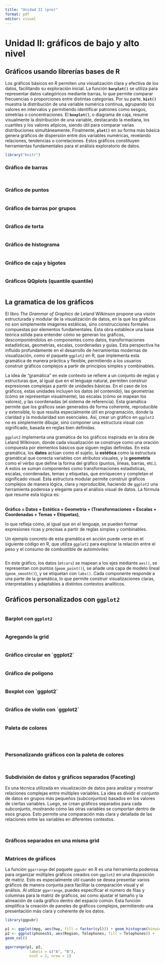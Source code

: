 ---
title: "Unidad II (pre)"
format: pdf
editor: visual
---

# Unidad II: gráficos de bajo y alto nivel

## Gráficos usando librerías bases de R

Los gráficos básicos en R permiten una visualización clara y efectiva de los datos, facilitando su exploración inicial. La función **`barplot()`** se utiliza para representar datos categóricos mediante barras, lo que permite comparar frecuencias o proporciones entre distintas categorías. Por su parte, **`hist()`** muestra la distribución de una variable numérica continua, agrupando los valores en intervalos y permitiendo identificar patrones como sesgos, simetrías o concentraciones. El **`boxplot()`**, o diagrama de caja, resume visualmente la distribución de una variable, destacando la mediana, los cuartiles y los valores atípicos, siendo útil para comparar varias distribuciones simultáneamente. Finalmente, **`plot()`** en su forma más básica genera gráficos de dispersión entre dos variables numéricas, revelando relaciones, tendencias o correlaciones. Estos gráficos constituyen herramientas fundamentales para el análisis exploratorio de datos.

```{r}
library("knitr")

```

### Gráfico de barras

```{r}

```

```{r}

```

### Gráfico de puntos

```{r}

```

### Gráfico de barras por grupos

```{r}

```

### Gráfico de torta

```{r}

```

### Gráfico de histograma

```{r}

```

### Gráfico de caja y bigotes

```{r}



```

### Gráficos QQplots (quantile quantile)

```{r}


```

## La gramatica de los gráficos

El libro *The Grammar of Graphics* de Leland Wilkinson propone una visión estructurada y modular de la visualización de datos, en la que los gráficos no son simplemente imágenes estáticas, sino construcciones formales compuestas por elementos fundamentales. Esta obra establece una base teórica sólida para entender cómo se generan los gráficos, descomponiéndolos en componentes como datos, transformaciones estadísticas, geometrías, escalas, coordenadas y guías. Esta perspectiva ha influido profundamente en el desarrollo de herramientas modernas de visualización, como el paquete `ggplot2` en R, que implementa esta gramática de manera práctica y flexible, permitiendo a los usuarios construir gráficos complejos a partir de principios simples y combinables.

La idea de “gramática” en este contexto se refiere a un conjunto de reglas y estructuras que, al igual que en el lenguaje natural, permiten construir expresiones complejas a partir de unidades básicas. En el caso de los gráficos, estas unidades incluyen los datos (el contenido), las geometrías (cómo se representan visualmente), las escalas (cómo se mapean los valores), y las coordenadas (el sistema de referencia). Esta gramática permite que los gráficos sean generados de forma coherente, reproducible y extensible, lo que resulta especialmente útil en programación, donde la claridad y la modularidad son esenciales. Así, crear un gráfico en `ggplot2` no es simplemente dibujar, sino componer una estructura visual con significado, basada en reglas bien definidas.

`ggplot2` implementa una gramática de los gráficos inspirada en la obra de Leland Wilkinson, donde cada visualización se construye como una oración compuesta por elementos básicos que siguen reglas definidas. En esta gramática, los **datos** actúan como el sujeto, la **estética** como la estructura gramátical que conecta variables con atributos visuales, y la **geometría** como el verbo que define la forma del gráfico (puntos, líneas, barras, etc.). A estos se suman componentes como transformaciones estadísticas, escalas, coordenadas, temas y etiquetas, que enriquecen y completan el significado visual. Esta estructura modular permite construir gráficos complejos de manera lógica, clara y reproducible, haciendo de `ggplot2` una herramienta poderosa y elegante para el análisis visual de datos. La fórmula que resume esta lógica es:

\
**Gráfico = Datos + Estética + Geometría + (Transformaciones + Escalas + Coordenadas + Temas + Etiquetas)**,\

lo que refleja cómo, al igual que en el lenguaje, se pueden formar expresiones ricas y precisas a partir de reglas simples y combinables.

Un ejemplo concreto de esta gramática en acción puede verse en el siguiente código en R, que utiliza `ggplot2` para explorar la relación entre el peso y el consumo de combustible de automóviles:

```{r}
 

```

En este gráfico, los datos (`mtcars`) se mapean a los ejes mediante `aes()`, se representan con puntos (`geom_point()`), se añade una capa de modelo lineal (`geom_smooth()`), y se etiquetan con `labs()`. Cada componente responde a una parte de la gramática, lo que permite construir visualizaciones claras, interpretables y adaptables a distintos contextos analíticos.

## Gráficos personalizados con `ggplot2`

```{r}




```

### Barplot con `ggplot2`

```{r}



```

### Agregando la grid

```{r}

```

### Gráfico circular en \`ggplot2\`

```{r}



```

### Gráfico de poligono

```{r}

```

### Boxplot con \`ggplot2\`

```{r}


```

### Gráfico de violin con \`ggplot2\`

```{r}

```

### Paleta de colores

```{r}

```

```{r}

```

```{r}

```

### Personalizando gráficos con la paleta de colores

```{r}

```

```{r}

```

### Subdivisión de datos y gráficos separados (Faceting)

Es una técnica utilizada en visualización de datos para analizar y mostrar relaciones complejas entre múltiples variables. La idea es dividir el conjunto de datos en grupos más pequeños (subconjuntos) basados en los valores de ciertas variables. Luego, se crean gráficos separados para cada subconjunto, mostrando cómo las otras variables se comportan dentro de esos grupos. Esto permite una comparación más clara y detallada de las relaciones entre las variables en diferentes contextos.

```{r}



```

```{r}


```

### Gráficos separados en una misma grid

```{r}

```

### Matrices de gráficos

La función `ggarrange` del paquete `ggpubr` en R es una herramienta poderosa para organizar múltiples gráficos creados con `ggplot2` en una disposición de matriz. Esto es especialmente útil cuando se desea presentar varios gráficos de manera conjunta para facilitar la comparación visual y el análisis. Al utilizar `ggarrange`, puedes especificar el número de filas y columnas para la matriz de gráficos, así como ajustar el tamaño y la alineación de cada gráfico dentro del espacio común. Esta función simplifica la creación de paneles de gráficos complejos, permitiendo una presentación más clara y coherente de los datos.

```{r}
library(ggpubr)

p1 <- ggplot(mpg, aes(hwy, fill = factor(cyl))) + geom_histogram(binwidth = 2)
p2 <- ggplot(phones51, aes(Region, Telephones, fill = Telephones)) +
geom_col()


```

```{r}
ggarrange(p1, p2, 
           labels = c("A", "B"),
           ncol = 2, nrow = 1)
```
